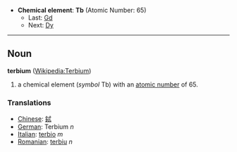 *'''Chemical element''': '''Tb''' (Atomic Number: 65)
**Last: [[Gadolinium|Gd]]
**Next: [[Dysprosium|Dy]]
----
== Noun ==
'''terbium''' ([[en:Terbium|Wikipedia:Terbium]])

# a chemical element (''symbol'' Tb) with an [[atomic number]] of 65.

===Translations===
*[[Chinese]]: [[鋱]]
*[[German]]: Terbium ''n''
*[[Italian]]: [[terbio]] ''m''
*[[Romanian]]: [[terbiu]] ''n''